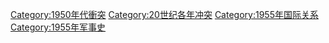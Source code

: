 [[Category:1950年代衝突|Category:1950年代衝突]]
[[Category:20世纪各年冲突|Category:20世纪各年冲突]]
[[Category:1955年国际关系|Category:1955年国际关系]]
[[Category:1955年军事史|Category:1955年军事史]]